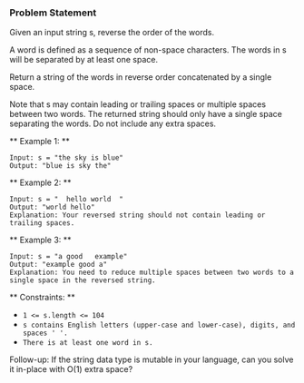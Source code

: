 
### Problem Statement

Given an input string s, reverse the order of the words.

A word is defined as a sequence of non-space characters. The words in s will be separated by at least one space.

Return a string of the words in reverse order concatenated by a single space.

Note that s may contain leading or trailing spaces or multiple spaces between two words. The returned string should only have a single space separating the words. Do not include any extra spaces.

 

** Example 1: **
```
Input: s = "the sky is blue"
Output: "blue is sky the"
```

** Example 2: **
```
Input: s = "  hello world  "
Output: "world hello"
Explanation: Your reversed string should not contain leading or trailing spaces.
```

** Example 3: **

```
Input: s = "a good   example"
Output: "example good a"
Explanation: You need to reduce multiple spaces between two words to a single space in the reversed string.
``` 

** Constraints: **

* `1 <= s.length <= 104`
* `s contains English letters (upper-case and lower-case), digits, and spaces ' '.`
* `There is at least one word in s.`
 

Follow-up: If the string data type is mutable in your language, can you solve it in-place with O(1) extra space?


